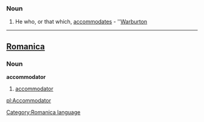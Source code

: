 ===Noun===
#He who, or that which, [[accommodates]] - ''[[Warburton]]
----

==[[Romanica]]==
[[Category:Romanica language]]
===Noun===
<b>accommodator</b>
#[[accommodator]]

[[pl:Accommodator]]